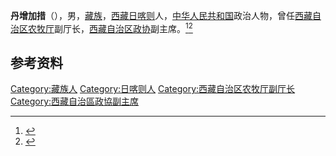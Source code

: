 {{not|丹增嘉措}}

'''丹增加措'''（{{bd|1913年||1989年|}}），男，[[藏族|藏族]]，[[西藏|西藏]][[日喀则|日喀则]]人，[[中华人民共和国|中华人民共和国]]政治人物，曾任[[西藏自治区农牧厅|西藏自治区农牧厅]]副厅长，[[西藏自治区政协|西藏自治区政协]]副主席。<ref>{{cite book|title=中囯人名大辞典·现任党政军领导人物卷|author=廖盖隆等编|year=1990|publisher=上海辞书出版社|location=上海|page=}}</ref><ref>{{Cite book|title=中华人民共和国职官志|author=何虎生, 李耀东, 向常福主编|publisher=中国社会出版社|year=2003|isbn=9787800883934|location=北京|pages=}}</ref>

== 参考资料 ==
{{reflist}}

{{中国人物小作品}}

{{Authority control}}
{{DEFAULTSORT:}}
[[Category:藏族人|Category:藏族人]]
[[Category:日喀则人|Category:日喀则人]]
[[Category:西藏自治区农牧厅副厅长|Category:西藏自治区农牧厅副厅长]]
[[Category:西藏自治區政協副主席|Category:西藏自治區政協副主席]]